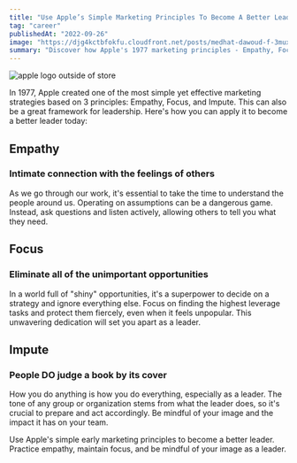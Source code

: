 ```yaml
---
title: "Use Apple’s Simple Marketing Principles To Become A Better Leader"
tag: "career"
publishedAt: "2022-09-26"
image: "https://djg4kctbfokfu.cloudfront.net/posts/medhat-dawoud-f-3muxfly2o-unsplash-scaled.jpeg"
summary: "Discover how Apple's 1977 marketing principles - Empathy, Focus, and Impute - can be applied to leadership."
---
```


<Image
  src="https://djg4kctbfokfu.cloudfront.net/posts/medhat-dawoud-f-3muxfly2o-unsplash-scaled.jpeg"
  alt="apple logo outside of store"
/>

In 1977, Apple created one of the most simple yet effective marketing strategies based on 3 principles: Empathy, Focus, and Impute. This can also be a great framework for leadership. Here's how you can apply it to become a better leader today:

## Empathy

### Intimate connection with the feelings of others

As we go through our work, it's essential to take the time to understand the people around us. Operating on assumptions can be a dangerous game. Instead, ask questions and listen actively, allowing others to tell you what they need.

## Focus

### Eliminate all of the unimportant opportunities

In a world full of "shiny" opportunities, it's a superpower to decide on a strategy and ignore everything else. Focus on finding the highest leverage tasks and protect them fiercely, even when it feels unpopular. This unwavering dedication will set you apart as a leader.

## Impute

### People DO judge a book by its cover

How you do anything is how you do everything, especially as a leader. The tone of any group or organization stems from what the leader does, so it's crucial to prepare and act accordingly. Be mindful of your image and the impact it has on your team.

Use Apple's simple early marketing principles to become a better leader. Practice empathy, maintain focus, and be mindful of your image as a leader.
